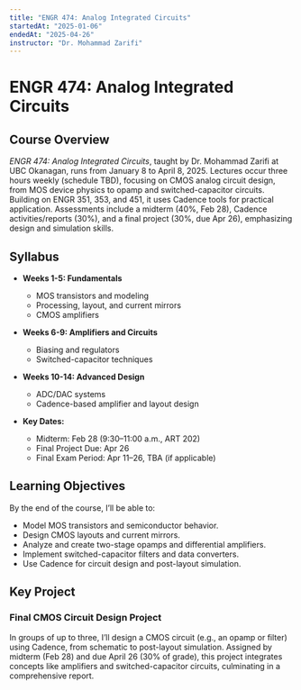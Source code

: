 ```yaml
---
title: "ENGR 474: Analog Integrated Circuits"
startedAt: "2025-01-06"
endedAt: "2025-04-26"
instructor: "Dr. Mohammad Zarifi"
---
```

# ENGR 474: Analog Integrated Circuits

## Course Overview

*ENGR 474: Analog Integrated Circuits*, taught by Dr. Mohammad Zarifi at UBC Okanagan, runs from January 8 to April 8, 2025. Lectures occur three hours weekly (schedule TBD), focusing on CMOS analog circuit design, from MOS device physics to opamp and switched-capacitor circuits. Building on ENGR 351, 353, and 451, it uses Cadence tools for practical application. Assessments include a midterm (40%, Feb 28), Cadence activities/reports (30%), and a final project (30%, due Apr 26), emphasizing design and simulation skills.

## Syllabus

- **Weeks 1-5: Fundamentals**  
  - MOS transistors and modeling  
  - Processing, layout, and current mirrors 
  - CMOS amplifiers 

- **Weeks 6-9: Amplifiers and Circuits**  
  - Biasing and regulators  
  - Switched-capacitor techniques  

- **Weeks 10-14: Advanced Design**  
  - ADC/DAC systems  
  - Cadence-based amplifier and layout design  

- **Key Dates:**  
  - Midterm: Feb 28 (9:30–11:00 a.m., ART 202)  
  - Final Project Due: Apr 26  
  - Final Exam Period: Apr 11–26, TBA (if applicable)  

## Learning Objectives

By the end of the course, I’ll be able to:  
- Model MOS transistors and semiconductor behavior.  
- Design CMOS layouts and current mirrors.  
- Analyze and create two-stage opamps and differential amplifiers.  
- Implement switched-capacitor filters and data converters.  
- Use Cadence for circuit design and post-layout simulation.  

## Key Project

### Final CMOS Circuit Design Project  
In groups of up to three, I’ll design a CMOS circuit (e.g., an opamp or filter) using Cadence, from schematic to post-layout simulation. Assigned by midterm (Feb 28) and due April 26 (30% of grade), this project integrates concepts like amplifiers and switched-capacitor circuits, culminating in a comprehensive report.